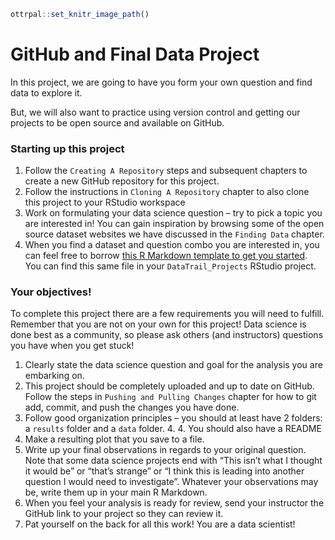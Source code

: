 
```r
ottrpal::set_knitr_image_path()
```

# GitHub and Final Data Project

In this project, we are going to have you form your own question and find data to explore it.

But, we will also want to practice using version control and getting our projects to be open source and available on GitHub.

### Starting up this project

1. Follow the `Creating A Repository` steps and subsequent chapters to create a new GitHub repository for this project.
2. Follow the instructions in `Cloning A Repository` chapter to also clone this project to your RStudio workspace
3. Work on formulating your data science question -- try to pick a topic you are interested in! You can gain inspiration by browsing some of the open source dataset websites we have discussed in the `Finding Data` chapter.
4. When you find a dataset and question combo you are interested in, you can feel free to borrow [this R Markdown template to get you started](https://github.com/datatrail-jhu/DataTrail_Projects/blob/main/06_Share_Results/data_project_final.Rmd). You can find this same file in your `DataTrail_Projects` RStudio project.  

### Your objectives!

To complete this project there are a few requirements you will need to fulfill. Remember that you are not on your own for this project! Data science is done best as a community, so please ask others (and instructors) questions you have when you get stuck!

1. Clearly state the data science question and goal for the analysis you are embarking on.
2. This project should be completely uploaded and up to date on GitHub. Follow the steps in `Pushing and Pulling Changes` chapter for how to git add, commit, and push the changes you have done.
3. Follow good organization principles -- you should at least have 2 folders: a `results` folder and a `data` folder. 4. 4. You should also have a README
5. Make a resulting plot that you save to a file.
6. Write up your final observations in regards to your original question. Note that some data science projects end with "This isn't what I thought it would be" or "that's strange" or "I think this is leading into another question I would need to investigate". Whatever your observations may be, write them up in your main R Markdown.
7. When you feel your analysis is ready for review, send your instructor the GitHub link to your project so they can review it.
8. Pat yourself on the back for all this work! You are a data scientist!
